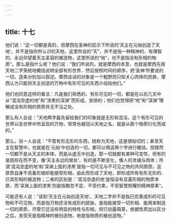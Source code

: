 ```yaml
---
---
---
```

title: 十七
---

他们说：“这一切都是真的，但摩西在圣神的启示下所说的‘天主在元始创造了天地’，并不是指你所认识的天地，这里所说的“天”，并不是指一种精神的、有理智的、永远仰望着天主圣容的被造物，这里所说的“地”，也不是指没有形相的物质”。那么是指什么呢？他们说：“我们所说的，就是摩西的本意，也就是摩西先用天地二字笼统地概括说明全部有形世界，然后按照时间的顺序，把‘圣神’所要说的一切，逐条分别加以叙述。摩西谈话的对象是一个粗野而只知关心肉体的民族，摩西认为只能将天主创造的万物中有形可见的东西介绍给他们。”

他们也同意这样的看法：凡是我们熟悉的、有形可见的一切，都是在以后几天中从“混沌空虚的地”和“漆黑的深渊”而形成、安排的；他们也觉得把“地”和“深渊”理解成没有形相的原质并无不当之处。

那么有人会说：“天地两字最先留给我们的印象就是无形和混沌，这个有形可见的世界以及世界中所呈现的万物，常常也被冠以天地之名，就是从那个物质衍化而成的。”

那么，另一人会说：“不管有形无形的东西，统称为天地，这是很贴切的；甚至天主在智慧中，也就是在‘元始’中创造的一切，都可以用这两个字进行概括。但既然一切都不是从天主的本体，而是从虚无中创造，那一切就都有某种可变性，但有的是因存在而不变，像‘天主永远的居处’，有的是不断变化，像人的灵魂与肉体；所谓‘混沌空虚的地’和‘深渊上面的漆黑’是指一切可见与不可见之物的共同原质，这原质自身不具备形相却能接受形相，由此而形成了天地，即形成所有有形无形的、已具形相的被造物；二者的区别是：‘混沌空虚的地’是指没有显露形相的物质本原，而‘深渊上面的漆黑’则是指飘忽不定、不受约束，不受智慧照耀的精神原素”。

可能还有人说：“读到‘天主在元始创造天地’，天地二字并不是指已完善成形的可见物和不可见物，而是指万物还没有成形的胚胎，是指能接受一切形相、能用来制造一切的原质，尽管它还没有明显的特性与形相，但已初露萌芽，依据性质加以区分之后，发现天是指精神的被创造物，地是指物质的被创造物。”